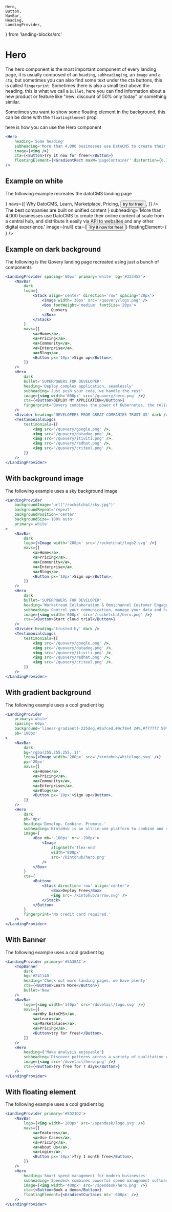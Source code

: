     Hero,
    Button,
    NavBar,
    Heading,
    LandingProvider,
} from 'landing-blocks/src'

# Hero

The hero component is the most important component of every landing page, it is usually composed of an `heading`, `subheadinging`, an `image` and a `cta`, but sometimes you can also find some text under the cta buttons, this is called `fingerprint`.
Sometimes there is also a small text above the heading, this is what we call a `bullet`, here you can find information about a new product or feature like "new: discount of 50% only today" or something similar.

Sometimes you want to show some floating element in the background, this can be done with the `floatingElement` prop.

here is how you can use the Hero component

```jsx
<Hero
    heading='Some heading'
    subheading='More than 4.000 businesses use DatoCMS to create their online content at scale from a central hub, and distribute it easily via API to websites and any other digital experience.'
    image={<img />}
    cta={<Button>Try it now for free!</Button>}
    floatingElement={<GradientRect maxW='pageContainer' distortion={0.3} />}
/>
```

## Example on white

The following example recreates the datoCMS landing page

<Playground>
    <LandingProvider primary='#FF593D'>
        <NavBar
            logo={<img width='120px' src='/datocms/logo.svg' />}
            navs={[
                <a>Why DatoCMS</a>,
                <a>Learn</a>,
                <a>Marketplace</a>,
                <a>Pricing</a>,
                <Button>try for free!</Button>,
            ]}
        />
        <Hero
            heading={
                <Heading
                    fontFamily='tiempos-headline, Georgia'
                    fontSize='74px'
                    fontWeight='bold'
                >
                    The best companies are built on unified content
                </Heading>
            }
            subheading='More than 4.000 businesses use DatoCMS to create their online content at scale from a central hub, and distribute it easily via API to websites and any other digital experience.'
            image={null}
            cta={<Button>Try it now for free!</Button>}
            floatingElement={
                <GradientRect maxW='pageContainer' distortion={0.3} />
            }
        />
    </LandingProvider>
</Playground>

## Example on dark background

The following is the Qovery landing page recreated using just a bunch of components

```jsx live=true iframe=true
<LandingProvider spacing='60px' primary='white' bg='#323452'>
    <NavBar
        dark
        logo={
            <Stack align='center' direction='row' spacing='20px'>
                <Image width='30px' src='/quovery/logo.png' />
                <Box fontWeight='medium' fontSize='20px'>
                    Quovery
                </Box>
            </Stack>
        }
        navs={[
            <a>Home</a>,
            <a>Pricing</a>,
            <a>Community</a>,
            <a>Enterprise</a>,
            <a>Blog</a>,
            <Button px='10px'>Sign up</Button>,
        ]}
    />
    <Hero
        dark
        bullet='SUPERPOWERS FOR DEVELOPER'
        heading='Deploy complex application, seamlessly'
        subheading='Just push your code, we handle the rest'
        image={<img width='600px' src='/quovery/hero.png' />}
        cta={<Button>DEPLOY MY APPLICATION</Button>}
        fingerprint='Qovery combines the power of Kubernetes, the reliability of AWS and the simplicity of Heroku to augment the developer experience. Give a try now !'
    />
    <Divider heading='DEVELOPERS FROM GREAT COMPANIES TRUST US' dark />
    <TestimonialsLogos
        testimonials={[
            <img src='/quovery/google.png' />,
            <img src='/quovery/datadog.png' />,
            <img src='/quovery/itiviti.png' />,
            <img src='/quovery/redhat.png' />,
            <img src='/quovery/criteol.png' />,
        ]}
    />
</LandingProvider>
```

## With background image

The following example uses a sky background image

```jsx live=true iframe=true
<LandingProvider
    backgroundImage='url("/rocketchat/sky.jpg")'
    backgroundRepeat='repeat'
    backgroundPosition='center'
    backgroundSize='100% auto'
    primary='white'
>
    <NavBar
        dark
        logo={<Image width='200px' src='/rocketchat/logo2.svg' />}
        navs={[
            <a>Home</a>,
            <a>Pricing</a>,
            <a>Community</a>,
            <a>Enterprise</a>,
            <a>Blog</a>,
            <Button px='10px'>Sign up</Button>,
        ]}
    />
    <Hero
        dark
        bullet='SUPERPOWERS FOR DEVELOPER'
        heading='Workstream Collaboration & Omnichannel Customer Engagement'
        subheading='Control your communication, manage your data and have your own collaboration platform to improve team productivity. Rocket.Chat is scalable and open source, replace email and improve your digital workflow.'
        image={<img width='600px' src='/rocketchat/hero.png' />}
        cta={<Button>Start cloud trial</Button>}
    />
    <Divider heading='trusted by' dark />
    <TestimonialsLogos
        testimonials={[
            <img src='/quovery/google.png' />,
            <img src='/quovery/datadog.png' />,
            <img src='/quovery/itiviti.png' />,
            <img src='/quovery/redhat.png' />,
            <img src='/quovery/criteol.png' />,
        ]}
    />
</LandingProvider>
```

## With gradient background

The following example uses a cool gradient bg

```jsx live=true iframe=true
<LandingProvider
    primary='white'
    spacing='60px'
    background='linear-gradient(-225deg,#9a7ced,#9c78e4 24%,#7777f7 50%,#547eff 75%,#2a91cc)'
    pb='100px'
>
    <NavBar
        dark
        bg='rgba(255,255,255,.1)'
        logo={<Image width='200px' src='/kintohub/whitelogo.svg' />}
        py='20px'
        navs={[
            <a>Home</a>,
            <a>Pricing</a>,
            <a>Community</a>,
            <a>Enterprise</a>,
            <a>Blog</a>,
            <Button px='10px'>Sign up</Button>,
        ]}
    />
    <Hero
        dark
        pb='0px'
        heading='Develop. Combine. Promote.'
        subheading='KintoHub is an all-in-one platform to combine and deploy your backend services, websites, cron jobs, databases and everything your app needs in one place.'
        image={
            <Box mb='-100px' mr='-200px'>
                <Image
                    alignSelf='flex-end'
                    width='800px'
                    src='/kintohub/hero.png'
                />
            </Box>
        }
        cta={
            <Button>
                <Stack direction='row' align='center'>
                    <Box>Deploy Free</Box>
                    <img src='/kintohub/arrow.svg' />
                </Stack>
            </Button>
        }
        fingerprint='No credit card required.'
    />
</LandingProvider>
```

## With Banner

The following example uses a cool gradient bg

```jsx live=true iframe=true
<LandingProvider primary='#5A38AC'>
    <TopBanner
        dark
        bg='#24114D'
        heading='Check out more landing pages, we have plenty'
        cta={<Button>Learn More</Button>}
        bullet='New'
    />
    <NavBar
        logo={<img width='140px' src='/dovetail/logo.svg' />}
        navs={[
            <a>Why DatoCMS</a>,
            <a>Learn</a>,
            <a>Marketplace</a>,
            <a>Pricing</a>,
            <Button>try for free!</Button>,
        ]}
    />
    <Hero
        heading={'Make analysis enjoyable'}
        subheading='Discover patterns across a variety of qualitative research methods and unstructured data. Dovetail is analysis software you’ll love to use.'
        image={<img src='/dovetail/hero.png' />}
        cta={<Button>Try free for 7 days</Button>}
    />
</LandingProvider>
```

## With floating element

The following example uses a cool gradient bg

```jsx live=true iframe=true
<LandingProvider primary='#5D21D2'>
    <NavBar
        logo={<img width='200px' src='/spendesk/logo.svg' />}
        navs={[
            <a>Features</a>,
            <a>Use Cases</a>,
            <a>Pricing</a>,
            <a>About Us</a>,
            <a>Login</a>,
            <Button px='10px'>Try 1 month free</Button>,
        ]}
    />
    <Hero
        heading='Smart spend management for modern businesses'
        subheading='Spendesk combines powerful spend management software with corporate cards to help businesses take control of spending.'
        image={<img width='400px' src='/spendesk/hero.png' />}
        cta={<Button>Book a demo</Button>}
        floatingElement={<GradientCurtains mt='-600px' />}
    />
</LandingProvider>
```
